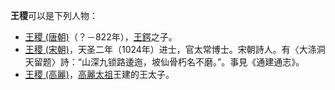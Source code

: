 '''王稷'''可以是下列人物：

* [[王稷_(唐朝)|王稷 (唐朝)]]（？－822年），[[王鍔|王鍔]]之子。
* [[王稷_(宋朝)|王稷 (宋朝)]]，天圣二年（1024年）进士，官太常博士。宋朝詩人。有〈大涤洞天留题〉詩：“山深九锁路逶迤，坡仙骨朽名不磨。”。事見《通建通志》。
* [[王稷_(高麗)|王稷 (高麗)]]，[[高麗太祖|高麗太祖]]王建的王太子。

{{disambig|Cat=二字王姓人名消歧義}}